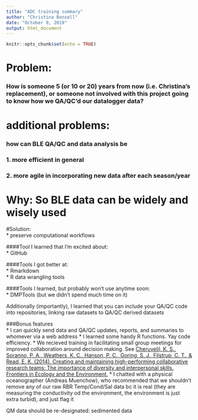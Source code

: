 ```yaml
---
title: "ADC training summary"
author: "Christina Bonsell"
date: "October 9, 2019"
output: html_document
---
```


```r
knitr::opts_chunk$set(echo = TRUE)
```

# Problem: 
### **How is someone 5 (or 10 or 20) years from now (i.e. Christina's replacement), or someone not involved with this project going to know how we QA/QC'd our datalogger data?**

# additional problems: 
### how can BLE QA/QC and data analysis be 

### 1. more efficient in general
### 2. more agile in incorporating new data after each season/year

# Why: So BLE data can be widely and wisely used

#Solution:  
 * preserve computational workflows

####Tool I learned that I'm excited about:  
 * GitHub

####Tools I got better at:  
 * Rmarkdown  
 * R data wrangling tools  

####Tools I learned, but probably won't use anytime soon:  
 * DMPTools (but we didn't spend much time on it)

Additionally (importantly), I learned that you can include your QA/QC code into repositories, linking raw datasets to QA/QC derived datasets


###Bonus features  
 * I can quickly send data and QA/QC updates, reports, and summaries to whomever via a web address
 * I learned some handy R functions. Yay code efficiency.
 * We recieved training in facilitating small group meetings for improved collaboration around decision making. See [Cheruvelil, K. S., Soranno, P. A., Weathers, K. C., Hanson, P. C., Goring, S. J., Filstrup, C. T., & Read, E. K. (2014). Creating and maintaining high-performing collaborative research teams: The importance of diversity and interpersonal skills. Frontiers in Ecology and the Environment.](https://esajournals.onlinelibrary.wiley.com/doi/epdf/10.1890/130001)
 * I chatted with a physical oceanographer (Andreas Muenchow), who recommended that we shouldn't remove any of our raw RBR Temp/Cond/Sal data bc it is real (they are measuring the conductivity od the environment, the environment is just extra turbid), and just flag it

QM data should be re-designated: sedimented data



